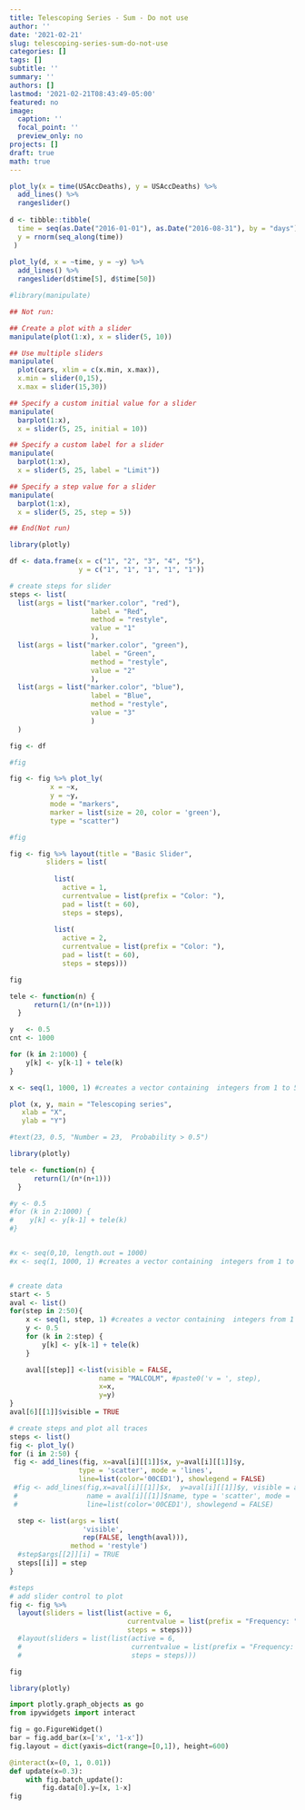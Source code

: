 ```yaml
---
title: Telescoping Series - Sum - Do not use
author: ''
date: '2021-02-21'
slug: telescoping-series-sum-do-not-use
categories: []
tags: []
subtitle: ''
summary: ''
authors: []
lastmod: '2021-02-21T08:43:49-05:00'
featured: no
image:
  caption: ''
  focal_point: ''
  preview_only: no
projects: []
draft: true
math: true
---
```

```r
plot_ly(x = time(USAccDeaths), y = USAccDeaths) %>% 
  add_lines() %>%
  rangeslider()
  
d <- tibble::tibble(
  time = seq(as.Date("2016-01-01"), as.Date("2016-08-31"), by = "days"),
  y = rnorm(seq_along(time))
 )
 
plot_ly(d, x = ~time, y = ~y) %>%
  add_lines() %>%
  rangeslider(d$time[5], d$time[50])
```

```r
#library(manipulate)

## Not run: 

## Create a plot with a slider
manipulate(plot(1:x), x = slider(5, 10))

## Use multiple sliders
manipulate(
  plot(cars, xlim = c(x.min, x.max)),
  x.min = slider(0,15),
  x.max = slider(15,30))

## Specify a custom initial value for a slider
manipulate(
  barplot(1:x),
  x = slider(5, 25, initial = 10))

## Specify a custom label for a slider
manipulate(
  barplot(1:x),
  x = slider(5, 25, label = "Limit"))

## Specify a step value for a slider
manipulate(
  barplot(1:x),
  x = slider(5, 25, step = 5))

## End(Not run)
```
  
```r
library(plotly)

df <- data.frame(x = c("1", "2", "3", "4", "5"), 
                 y = c("1", "1", "1", "1", "1")) 

# create steps for slider
steps <- list(
  list(args = list("marker.color", "red"), 
                    label = "Red", 
                    method = "restyle", 
                    value = "1"
                    ),
  list(args = list("marker.color", "green"), 
                    label = "Green", 
                    method = "restyle", 
                    value = "2"
                    ),
  list(args = list("marker.color", "blue"), 
                    label = "Blue", 
                    method = "restyle", 
                    value = "3"
                    )
  )

fig <- df 

#fig

fig <- fig %>% plot_ly(
          x = ~x, 
          y = ~y,
          mode = "markers", 
          marker = list(size = 20, color = 'green'), 
          type = "scatter")

#fig

fig <- fig %>% layout(title = "Basic Slider",
         sliders = list(
           
           list(
             active = 1, 
             currentvalue = list(prefix = "Color: "), 
             pad = list(t = 60), 
             steps = steps),
           
           list(
             active = 2, 
             currentvalue = list(prefix = "Color: "), 
             pad = list(t = 60), 
             steps = steps))) 

fig
```


```r
tele <- function(n) {
      return(1/(n*(n+1)))
  }

y   <- 0.5
cnt <- 1000

for (k in 2:1000) {
    y[k] <- y[k-1] + tele(k)
}

x <- seq(1, 1000, 1) #creates a vector containing  integers from 1 to 50

plot (x, y, main = "Telescoping series",
   xlab = "X",
   ylab = "Y")

#text(23, 0.5, "Number = 23,  Probability > 0.5") 
```

```r
library(plotly)

tele <- function(n) {
      return(1/(n*(n+1)))
  }

#y <- 0.5
#for (k in 2:1000) {
#    y[k] <- y[k-1] + tele(k)
#}


#x <- seq(0,10, length.out = 1000)
#x <- seq(1, 1000, 1) #creates a vector containing  integers from 1 to 50


# create data
start <- 5
aval <- list()
for(step in 2:50){
    x <- seq(1, step, 1) #creates a vector containing  integers from 1 to 50
    y <- 0.5
    for (k in 2:step) {
        y[k] <- y[k-1] + tele(k)
    }

    aval[[step]] <-list(visible = FALSE,
                      name = "MALCOLM", #paste0('v = ', step),
                      x=x,
                      y=y)
}
aval[6][[1]]$visible = TRUE

# create steps and plot all traces
steps <- list()
fig <- plot_ly()
for (i in 2:50) {
 fig <- add_lines(fig, x=aval[i][[1]]$x, y=aval[i][[1]]$y, 
                 type = 'scatter', mode = 'lines', 
                 line=list(color='00CED1'), showlegend = FALSE)
 #fig <- add_lines(fig,x=aval[i][[1]]$x,  y=aval[i][[1]]$y, visible = aval[i][[1]]$visible, 
 #                 name = aval[i][[1]]$name, type = 'scatter', mode = 'lines', hoverinfo = 'name', 
 #                 line=list(color='00CED1'), showlegend = FALSE)

  step <- list(args = list(
                  'visible', 
                  rep(FALSE, length(aval))),
               method = 'restyle')
  #step$args[[2]][i] = TRUE  
  steps[[i]] = step 
}  

#steps
# add slider control to plot
fig <- fig %>%
  layout(sliders = list(list(active = 6,
                             currentvalue = list(prefix = "Frequency: "),
                             steps = steps)))
  #layout(sliders = list(list(active = 6,
  #                           currentvalue = list(prefix = "Frequency: "),
  #                           steps = steps)))

fig
```

```r
library(plotly)
```

```python
import plotly.graph_objects as go
from ipywidgets import interact

fig = go.FigureWidget()
bar = fig.add_bar(x=['x', '1-x'])
fig.layout = dict(yaxis=dict(range=[0,1]), height=600)

@interact(x=(0, 1, 0.01))
def update(x=0.3):
    with fig.batch_update():
        fig.data[0].y=[x, 1-x]
fig
```

